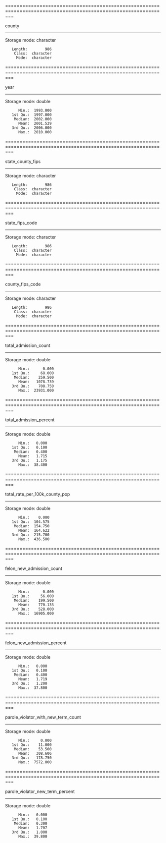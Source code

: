 ===============================================================================================================  
  
   county  
  
---------------------------------------------------------------------------------------------------------------  
  
   Storage mode: character  
  
       Length:        986  
        Class:  character  
         Mode:  character  
  
===============================================================================================================  
  
   year  
  
---------------------------------------------------------------------------------------------------------------  
  
   Storage mode: double  
  
          Min.:  1993.000  
       1st Qu.:  1997.000  
        Median:  2002.000  
          Mean:  2001.529  
       3rd Qu.:  2006.000  
          Max.:  2010.000  
  
===============================================================================================================  
  
   state_county_fips  
  
---------------------------------------------------------------------------------------------------------------  
  
   Storage mode: character  
  
       Length:        986  
        Class:  character  
         Mode:  character  
  
===============================================================================================================  
  
   state_fips_code  
  
---------------------------------------------------------------------------------------------------------------  
  
   Storage mode: character  
  
       Length:        986  
        Class:  character  
         Mode:  character  
  
===============================================================================================================  
  
   county_fips_code  
  
---------------------------------------------------------------------------------------------------------------  
  
   Storage mode: character  
  
       Length:        986  
        Class:  character  
         Mode:  character  
  
===============================================================================================================  
  
   total_admission_count  
  
---------------------------------------------------------------------------------------------------------------  
  
   Storage mode: double  
  
          Min.:      0.000  
       1st Qu.:     68.000  
        Median:    259.500  
          Mean:   1078.739  
       3rd Qu.:    708.750  
          Max.:  23931.000  
  
===============================================================================================================  
  
   total_admission_percent  
  
---------------------------------------------------------------------------------------------------------------  
  
   Storage mode: double  
  
          Min.:   0.000  
       1st Qu.:   0.100  
        Median:   0.400  
          Mean:   1.715  
       3rd Qu.:   1.175  
          Max.:  38.400  
  
===============================================================================================================  
  
   total_rate_per_100k_county_pop  
  
---------------------------------------------------------------------------------------------------------------  
  
   Storage mode: double  
  
          Min.:    0.000  
       1st Qu.:  104.575  
        Median:  154.750  
          Mean:  164.622  
       3rd Qu.:  215.700  
          Max.:  436.500  
  
===============================================================================================================  
  
   felon_new_admission_count  
  
---------------------------------------------------------------------------------------------------------------  
  
   Storage mode: double  
  
          Min.:      0.000  
       1st Qu.:     56.000  
        Median:    199.500  
          Mean:    770.133  
       3rd Qu.:    528.000  
          Max.:  16905.000  
  
===============================================================================================================  
  
   felon_new_admission_percent  
  
---------------------------------------------------------------------------------------------------------------  
  
   Storage mode: double  
  
          Min.:   0.000  
       1st Qu.:   0.100  
        Median:   0.400  
          Mean:   1.719  
       3rd Qu.:   1.200  
          Max.:  37.800  
  
===============================================================================================================  
  
   parole_violator_with_new_term_count  
  
---------------------------------------------------------------------------------------------------------------  
  
   Storage mode: double  
  
          Min.:     0.000  
       1st Qu.:    11.000  
        Median:    53.500  
          Mean:   308.606  
       3rd Qu.:   178.750  
          Max.:  7572.000  
  
===============================================================================================================  
  
   parole_violator_new_term_percent  
  
---------------------------------------------------------------------------------------------------------------  
  
   Storage mode: double  
  
          Min.:   0.000  
       1st Qu.:   0.100  
        Median:   0.300  
          Mean:   1.707  
       3rd Qu.:   1.000  
          Max.:  39.800  


